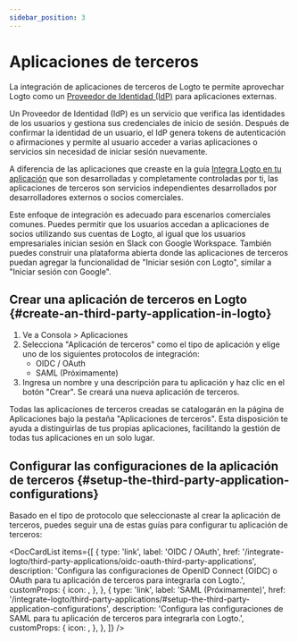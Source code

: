 ```yaml
---
sidebar_position: 3
---
```



# Aplicaciones de terceros

La integración de aplicaciones de terceros de Logto te permite aprovechar Logto como un [Proveedor de Identidad (IdP)](https://auth.wiki/identity-provider) para aplicaciones externas.

Un Proveedor de Identidad (IdP) es un servicio que verifica las identidades de los usuarios y gestiona sus credenciales de inicio de sesión. Después de confirmar la identidad de un usuario, el IdP genera tokens de autenticación o afirmaciones y permite al usuario acceder a varias aplicaciones o servicios sin necesidad de iniciar sesión nuevamente.

A diferencia de las aplicaciones que creaste en la guía [Integra Logto en tu aplicación](/integrate-logto/integrate-logto-into-your-application) que son desarrolladas y completamente controladas por ti, las aplicaciones de terceros son servicios independientes desarrollados por desarrolladores externos o socios comerciales.

Este enfoque de integración es adecuado para escenarios comerciales comunes. Puedes permitir que los usuarios accedan a aplicaciones de socios utilizando sus cuentas de Logto, al igual que los usuarios empresariales inician sesión en Slack con Google Workspace. También puedes construir una plataforma abierta donde las aplicaciones de terceros puedan agregar la funcionalidad de "Iniciar sesión con Logto", similar a "Iniciar sesión con Google".

## Crear una aplicación de terceros en Logto \{#create-an-third-party-application-in-logto}

1. Ve a <CloudLink to="/applications">Consola > Aplicaciones</CloudLink>
2. Selecciona "Aplicación de terceros" como el tipo de aplicación y elige uno de los siguientes protocolos de integración:
   - OIDC / OAuth
   - SAML (Próximamente)
3. Ingresa un nombre y una descripción para tu aplicación y haz clic en el botón "Crear". Se creará una nueva aplicación de terceros.

Todas las aplicaciones de terceros creadas se catalogarán en la página de Aplicaciones bajo la pestaña "Aplicaciones de terceros". Esta disposición te ayuda a distinguirlas de tus propias aplicaciones, facilitando la gestión de todas tus aplicaciones en un solo lugar.

## Configurar las configuraciones de la aplicación de terceros \{#setup-the-third-party-application-configurations}

Basado en el tipo de protocolo que seleccionaste al crear la aplicación de terceros, puedes seguir una de estas guías para configurar tu aplicación de terceros:

<DocCardList
  items={[
    {
      type: 'link',
      label: 'OIDC / OAuth',
      href: '/integrate-logto/third-party-applications/oidc-oauth-third-party-applications',
      description:
        'Configura las configuraciones de OpenID Connect (OIDC) o OAuth para tu aplicación de terceros para integrarla con Logto.',
      customProps: {
        icon: <OidcIcon />,
      },
    },
    {
      type: 'link',
      label: 'SAML (Próximamente)',
      href: '/integrate-logto/third-party-applications/#setup-the-third-party-application-configurations',
      description:
        'Configura las configuraciones de SAML para tu aplicación de terceros para integrarla con Logto.',
      customProps: {
        icon: <SamlIcon />,
      },
    },
  ]}
/>
